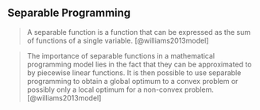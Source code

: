 
## Separable Programming

> A separable function is a function that can be expressed as the sum of functions of a single variable. [@williams2013model]

> The importance of separable functions in a mathematical programming model lies in the fact that they can be approximated to by piecewise linear functions. It is then possible to use separable programming to obtain a global optimum to a convex problem or possibly only a local optimum for a non-convex problem. [@williams2013model]
